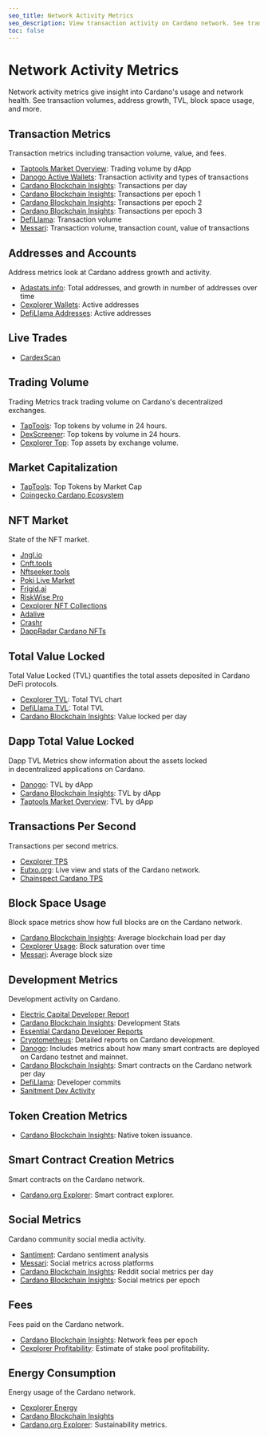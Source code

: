 ```yaml
---
seo_title: Network Activity Metrics
seo_description: View transaction activity on Cardano network. See transaction volume, addresses, TVL, and block space. Explore real-time metrics and long-term trends.
toc: false
---
```


# Network Activity Metrics

Network activity metrics give insight into Cardano's usage and network health. See transaction volumes, address growth, TVL, block space usage, and more.

## Transaction Metrics

Transaction metrics including transaction volume, value, and fees.

- [Taptools Market Overview](https://www.taptools.io/market-overview): Trading volume by dApp
- [Danogo Active Wallets](https://danogo.io/active-wallet-report)<OS url="https://github.com/Danogo2023" />: Transaction activity and types of transactions
- [Cardano Blockchain Insights](https://lookerstudio.google.com/s/r-x_IbY41mY): Transactions per day
- [Cardano Blockchain Insights](https://lookerstudio.google.com/s/i1ovIilH5gY): Transactions per epoch 1
- [Cardano Blockchain Insights](https://lookerstudio.google.com/s/pw0_jGTWlcs): Transactions per epoch 2
- [Cardano Blockchain Insights](https://lookerstudio.google.com/s/l-enmJx8O8c): Transactions per epoch 3
- [DefiLlama](https://defillama.com/chain/Cardano?currency=USD&volume=true&tvl=false)<OS url="https://github.com/DefiLlama" />: Transaction volume
- [Messari](https://messari.io/project/cardano/charts/network-activity/transactions)<OS url="https://github.com/messari" />: Transaction volume, transaction count, value of transactions

## Addresses and Accounts

Address metrics look at Cardano address growth and activity.

- [Adastats.info](https://adastats.info/addresses): Total addresses, and growth in number of addresses over time
- [Cexplorer Wallets](https://cexplorer.io/wallets)<OS url="https://github.com/cexplorer" />: Active addresses
- [DefiLlama Addresses](https://defillama.com/chain/Cardano?addresses=true&tvl=false)<OS url="https://github.com/DefiLlama" />: Active addresses

## Live Trades

- [CardexScan](https://cardexscan.com/)

## Trading Volume

Trading Metrics track trading volume on Cardano's decentralized exchanges.

- [TapTools](https://www.taptools.io/): Top tokens by volume in 24 hours.
- [DexScreener](https://dexscreener.com/cardano?rankBy=trendingScoreH24&order=desc)<OS url="https://github.com/dexscreener" />: Top tokens by volume in 24 hours.
- [Cexplorer Top](https://cexplorer.io/token/top): Top assets by exchange volume.

## Market Capitalization

- [TapTools](https://www.taptools.io/?rankBy=mcap&order=desc&minLiq=10000&minHolders=100&mcapCustomFilters=true): Top Tokens by Market Cap
- [Coingecko Cardano Ecosystem](https://www.coingecko.com/en/categories/cardano-ecosystem)<OS url="https://github.com/coingecko" />

## NFT Market

State of the NFT market.

- [Jngl.io](https://www.jngl.io/)
- [Cnft.tools](https://cnft.tools/)
- [Nftseeker.tools](https://nftseeker.tools/)
- [Poki Live Market](https://www.getpoki.com/live-market)
- [Frigid.ai](https://frigid.ai/)
- [RiskWise Pro](https://dev.riskwisepro.io/market-overview)
- [Cexplorer NFT Collections](https://cexplorer.io/collection)<OS url="https://github.com/cexplorer" />
- [Adalive](https://www.adalive.io/)
- [Crashr](https://www.crashr.io/)<OS url="https://github.com/Crashr-io" />
- [DappRadar Cardano NFTs](https://dappradar.com/chain/cardano/nfts)<OS url="https://github.com/dappradar" />

## Total Value Locked

Total Value Locked (TVL) quantifies the total assets deposited in Cardano DeFi protocols.

- [Cexplorer TVL](https://cexplorer.io/defi/tvl)<OS url="https://github.com/cexplorer" />: Total TVL chart
- [DefiLlama TVL](https://defillama.com/chain/Cardano?currency=USD&tvl=tvl)<OS url="https://github.com/DefiLlama" />: Total TVL
- [Cardano Blockchain Insights](https://lookerstudio.google.com/s/kpmEIAO1Qiw): Value locked per day

## Dapp Total Value Locked

Dapp TVL Metrics show information about the assets locked in decentralized applications on Cardano.

- [Danogo](https://danogo.io/tvl-report)<OS url="https://github.com/Danogo2023" />: TVL by dApp
- [Cardano Blockchain Insights](https://lookerstudio.google.com/s/kpmEIAO1Qiw): TVL by dApp
- [Taptools Market Overview](https://www.taptools.io/market-overview): TVL by dApp

## Transactions Per Second

Transactions per second metrics.

- [Cexplorer TPS](https://cexplorer.io/tps)<OS url="https://github.com/cexplorer" />
- [Eutxo.org](https://eutxo.org/): Live view and stats of the Cardano network.
- [Chainspect Cardano TPS](https://chainspect.app/chain/cardano)<OS url="https://github.com/fromaline/chainspect_app" />

## Block Space Usage

Block space metrics show how full blocks are on the Cardano network.

- [Cardano Blockchain Insights](https://lookerstudio.google.com/s/sVOfkq0gl1o): Average blockchain load per day
- [Cexplorer Usage](https://cexplorer.io/usage)<OS url="https://github.com/cexplorer" />: Block saturation over time
- [Messari](https://messari.io/project/cardano/charts/network-activity/blocks)<OS url="https://github.com/messari" />: Average block size

## Development Metrics

Development activity on Cardano.

- [Electric Capital Developer Report](https://www.developerreport.com/ecosystems/cardano)<OS url="https://github.com/electric-capital/crypto-ecosystems/blob/master/data/ecosystems/c/cardano.toml" />
- [Cardano Blockchain Insights](https://lookerstudio.google.com/s/hmYdgr_1uZ0): Development Stats
- [Essential Cardano Developer Reports](https://www.essentialcardano.io/development-update)<OS url="https://github.com/cardano-foundation/" />
- [Cryptometheus](https://cryptometheus.com/project/Cardano): Detailed reports on Cardano development.
- [Danogo](https://danogo.io/active-wallet-report)<OS url="https://github.com/Danogo2023" />: Includes metrics about how many smart contracts are deployed on Cardano testnet and mainnet.
- [Cardano Blockchain Insights](https://lookerstudio.google.com/s/v2mPjKyMK00): Smart contracts on the Cardano network per day
- [DefiLlama](https://defillama.com/chain/Cardano?currency=USD&volume=false&tvl=false&price=false&addresses=false&stables=false&developers=false&devsCommits=true)<OS url="https://github.com/DefiLlama" />: Developer commits
- [Sanitment Dev Activity](https://app.santiment.net/s/_e1ROYfa)<OS url="https://github.com/santiment" />

## Token Creation Metrics

- [Cardano Blockchain Insights](https://lookerstudio.google.com/s/hl-_sOkV5Ns): Native token issuance.

## Smart Contract Creation Metrics

Smart contracts on the Cardano network.

- [Cardano.org Explorer](https://beta.explorer.cardano.org/en/native-scripts-sc/smart-contracts): Smart contract explorer.

## Social Metrics

Cardano community social media activity.

- [Santiment](https://app.santiment.net/labs/trends/explore/cardano)<OS url="https://github.com/santiment" />: Cardano sentiment analysis
- [Messari](https://messari.io/project/cardano/charts/social)<OS url="https://github.com/messari" />: Social metrics across platforms
- [Cardano Blockchain Insights](https://lookerstudio.google.com/s/sGqHMVxZ06g): Reddit social metrics per day
- [Cardano Blockchain Insights](https://lookerstudio.google.com/s/kSD1cN_TrrA): Social metrics per epoch

## Fees

Fees paid on the Cardano network.

- [Cardano Blockchain Insights](https://lookerstudio.google.com/s/gx8f-az2E9o): Network fees per epoch
- [Cexplorer Profitability](https://cexplorer.io/profitability): Estimate of stake pool profitability.

## Energy Consumption

Energy usage of the Cardano network.

- [Cexplorer Energy](https://cexplorer.io/energy)<OS url="https://github.com/cexplorer" />
- [Cardano Blockchain Insights](https://lookerstudio.google.com/s/nFWDaZS8yWU)
- [Cardano.org Explorer](https://beta.explorer.cardano.org/en/micar): Sustainability metrics.
